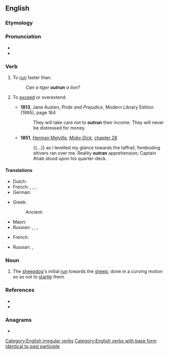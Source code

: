 ==English==

===Etymology===
{{prefix|en|out|run}}

===Pronunciation===
* {{rhymes|ʌn|lang=en}}
* {{IPA|/ˈaʊtɹʌn/|lang=en}}

===Verb===
{{en-verb|outruns|outrunning|outran|outrun}}

# {{lb|en|transitive}} To [[run]] faster than.
#: ''Can a tiger '''outrun''' a lion?''
# {{lb|en|transitive}} To [[exceed]] or overextend.
#* '''1813''', Jane Austen, ''Pride and Prejudice'', Modern Library Edition (1995), page 164
#*: They will take care not to '''outrun''' their income. They will never be distressed for money.
#* '''1851''', [[w:Herman Melville|Herman Melville]], ''[[w:Moby Dick|Moby Dick]]'', [[s:Moby-Dick/Chapter 28|chapter 28]]
#*: {{...}} as I levelled my glance towards the taffrail, foreboding shivers ran over me. Reality '''outran''' apprehension; Captain Ahab stood upon his quarter-deck.

====Translations====
{{trans-top|run faster}}
* Dutch: {{t+|nl|ontlopen}}
* French: {{t|fr|[[prendre]] [[de]] [[l']][[avance]] [[sur]]}}, {{t+|fr|distancer}}, {{t+|fr|prendre de vitesse}}, {{t+|fr|semer}}
* German: {{t+|de|überholen}}
{{trans-mid}}
* Greek:
*: Ancient: {{t|grc|παρέρχομαι}}
* Maori: {{t|mi|kaikape}}
* Russian: {{t+|ru|обгоня́ть|impf}}, {{t+|ru|обогна́ть|pf}}, {{t+|ru|опережа́ть|impf}}, {{t+|ru|опереди́ть|pf}}
{{trans-bottom}}

{{trans-top|exceed}}
* French: {{t+|fr|dépasser}}
{{trans-mid}}
* Russian: {{t+|ru|превосходи́ть|impf}}, {{t+|ru|превзойти́|pf}}
{{trans-bottom}}

===Noun===
{{en-noun}}

# {{lb|en|sheepdog trials}} The [[sheepdog]]'s initial [[run]] towards the [[sheep]], done in a curving motion so as not to [[startle]] them.

===References===
* {{R:Century 1911}}
* {{R:Webster 1913}}

===Anagrams===
* {{anagrams|en|a=nortuu|run out|run-out|runout}}

[[Category:English irregular verbs]]
[[Category:English verbs with base form identical to past participle]]